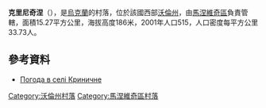 {{coord|51|0|51|N|25|32|45|E|scale:30000|display=title}}

'''克里尼奇涅'''（{{lang-uk|Криничне}}），是[[烏克蘭|烏克蘭]]的村落，位於該國西部[[沃倫州|沃倫州]]，由[[馬涅維奇區|馬涅維奇區]]負責管轄，面積15.27平方公里，海拔高度186米，2001年人口515，人口密度每平方公里33.73人。

==參考資料==
* [http://weather.in.ua/ua/volynskaja/12378 Погода в селі Криничне] {{Wayback|url=http://weather.in.ua/ua/volynskaja/12378 |date=20111219110738 }}

[[Category:沃倫州村落|Category:沃倫州村落]]
[[Category:馬涅維奇區村落|Category:馬涅維奇區村落]]


{{Volyn-geo-stub}}